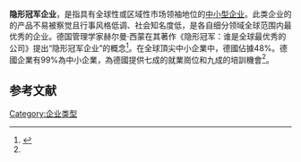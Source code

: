 '''隐形冠军企业'''，是指具有全球性或区域性市场领袖地位的[[中小型企业|中小型企业]]。此类企业的的产品不易被察觉且行事风格低调、社会知名度低，是各自细分领域全球范围内最优秀的企业。德国管理学家赫尔曼·西蒙在其著作《隐形冠军：谁是全球最优秀的公司》提出“隐形冠军企业”的概念<ref>{{cite book|author1=赫尔曼·西蒙|title=隐形冠军：谁是全球最优秀的公司|publisher=新华出版社|isbn=9787501150151|accessdate=2016-06-17}}</ref>。在全球頂尖中小企業中，德國佔據48%。德國企業有99%為中小企業，為德國提供七成的就業崗位和九成的培訓機會<ref name="dw01"/>。

==参考文献==
{{Reflist|2|refs=
<ref name="dw01">{{cite news |author1=Jo Harper |title=德国“隐形冠军”迎来中国挑战 |url=https://www.dw.com/zh/a-59077830 |accessdate=2021-09-07 |work=[[德國之聲|德國之聲]] |date=2021-09-05 |language=zh-CN}}</ref>

}}
[[Category:企业类型|Category:企业类型]]